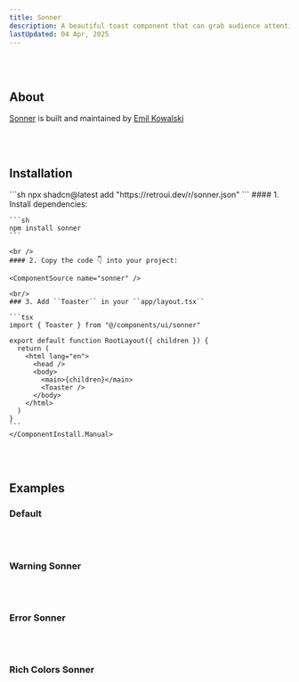 ```yaml
---
title: Sonner
description: A beautiful toast component that can grab audience attention from any place.
lastUpdated: 04 Apr, 2025
---
```


<ComponentShowcase name="sonner-style-default" />
<br />
<br />

## About

[Sonner](https://sonner.emilkowal.ski) is built and maintained by [Emil Kowalski](https://x.com/emilkowalski_)

<br />
<br />

## Installation

<ComponentInstall>
    <ComponentInstall.Cli>
        ```sh
        npx shadcn@latest add "https://retroui.dev/r/sonner.json"
        ```
    </ComponentInstall.Cli>
    <ComponentInstall.Manual>
    #### 1. Install dependencies:

    ```sh
    npm install sonner
    ```

    <br />
    #### 2. Copy the code 👇 into your project:

    <ComponentSource name="sonner" />

    <br/>
    ### 3. Add ``Toaster`` in your ``app/layout.tsx``

    ```tsx
    import { Toaster } from "@/components/ui/sonner"

    export default function RootLayout({ children }) {
      return (
        <html lang="en">
          <head />
          <body>
            <main>{children}</main>
            <Toaster />
          </body>
        </html>
      )
    }
    ```
    </ComponentInstall.Manual>

</ComponentInstall>

<br />
<br />

## Examples

### Default

<ComponentShowcase name="sonner-style-default" />
<br />
<br />

### Warning Sonner

<ComponentShowcase name="sonner-style-warning" />
<br />
<br />

### Error Sonner

<ComponentShowcase name="sonner-style-error" />

<br />
<br />

### Rich Colors Sonner

<ComponentShowcase name="sonner-style-rich-colors" />
